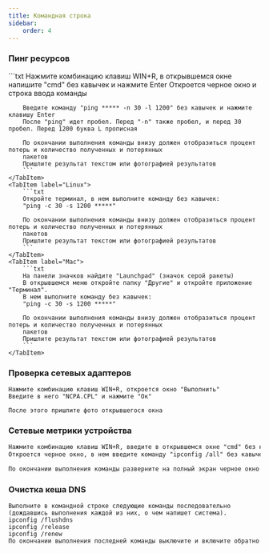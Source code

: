 ```yaml
---
title: Командная строка
sidebar:
    order: 4
---
```



### Пинг ресурсов
<Tabs>
    <TabItem label="Windows">
        ```txt
        Нажмите комбинацию клавиш WIN+R, в открывшемся окне напишите "cmd" без кавычек и нажмите Enter
        Откроется черное окно и строка ввода команды

        Введите команду "ping ***** -n 30 -l 1200" без кавычек и нажмите клавишу Enter
        После "ping" идет пробел. Перед "-n" также пробел, и перед 30 пробел. Перед 1200 буква L прописная

        По окончании выполнения команды внизу должен отобразиться процент потерь и количество полученных и потерянных
        пакетов
        Пришлите результат текстом или фотографией результатов
        ```
    </TabItem>
    <TabItem label="Linux">
        ```txt
        Откройте терминал, в нем выполните команду без кавычек:
        "ping -c 30 -s 1200 *****"

        По окончании выполнения команды внизу должен отобразиться процент потерь и количество полученных и потерянных
        пакетов
        Пришлите результат текстом или фотографией результатов
        ```
    </TabItem>
    <TabItem label="Mac">
        ```txt
        На панели значков найдите "Launchpad" (значок серой ракеты)
        В открывшемся меню откройте папку "Другие" и откройте приложение "Терминал".
        В нем выполните команду без кавычек:
        "ping -c 30 -s 1200 *****"

        По окончании выполнения команды внизу должен отобразиться процент потерь и количество полученных и потерянных
        пакетов
        Пришлите результат текстом или фотографией результатов
        ```
    </TabItem>
</Tabs>

### Проверка сетевых адаптеров
```
Нажмите комбинацию клавиш WIN+R, откроется окно "Выполнить"
Введите в него "NCPA.CPL" и нажмите "Ок"

После этого пришлите фото открывшегося окна
```

### Сетевые метрики устройства
```txt
Нажмите комбинацию клавиш WIN+R, введите в открывшемся окне "cmd" без кавычек и нажмите Enter
Откроется черное окно, в нем введите команду "ipconfig /all" без кавычек и нажмите клавишу Enter

По окончании выполнения команды разверните на полный экран черное окно и пришлите фото результатов
```

### Очистка кеша DNS
```
Выполните в командной строке следующие команды последовательно (дождавшись выполнения каждой из них, о чем напишет система).
ipconfig /flushdns
ipconfig /release
ipconfig /renew
По окончании выполнения последней команды выключите и включите обратно
```